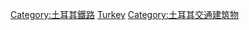 {{Commonscat|Train stations in Turkey}}

[[Category:土耳其鐵路|Category:土耳其鐵路]]
[[Category:各國鐵路車站|Turkey]]
[[Category:土耳其交通建筑物|Category:土耳其交通建筑物]]